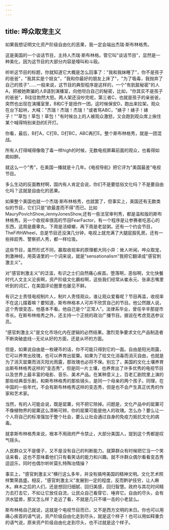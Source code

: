 ```yaml
---
---
---
```

title: 哗众取宠主义
---



如果我想证明文化资产阶级自由化的恶果，我一定会端出杰瑞·斯布林格秀。

这是美国的一个谈话节目，主持人杰瑞·斯布林格。管它叫"谈话节目"，显然是一种美化，因为这节目的大部分内容是嚎叫和斗殴。

听听这节目的标题，你就知道它大概是怎么回事了："我和我妹睡了"，你不是孩子的爸爸"，"我其实是个妓女"，"我和你最好的朋友上床了"，"为了吸毒，我抛弃了自己的孩子"……一般来说，这节目的典型程序是这样的，一个"有肮脏秘密"的人A，把被她欺骗的人B请到演播室，向他坦白自己的秘密，比如，"你其实不是孩子的爸爸"，B往往勃然大怒。两人架还没吵完呢，第三者C，也就是孩子的亲爸爸，突然也出现在演播室里，B和C于是扭作一团。这时候保安D，跑出来拉架。观众在台下起哄，大喊："杰瑞！杰瑞！杰瑞！"或者骂ABC，"婊子！婊子！婊子！""草包！草包！草包！"有时候台上的人被观众激怒，又会跑到观众席上揪住某个喊得特别来劲的E开打。

你看，最后，B打A，C打B，D打BC，ABC再打E。整个斯布林格秀，就是一团混战。

所有人打得喊得像吸了毒一样high的时候，无数电视屏幕前面的观众，也看得如痴如醉。

就这么一个"秀"，在美国一播就是十几年。《电视导航》把它评为"美国最差"电视节目。

多么生动的反面教材啊，国内有人肯定会说，你们不是要低俗文化吗？不是要自由化吗？这就是自由化的恶果。

如果整个美国也就一个杰瑞·斯布林格秀，也就罢了，但事实上，美国还有无数类似的节目，它们只是"欲最差而不得"而已。比如MauryPovichShow,JennyJonesShow,还有一些法官审判秀，都是温和版的斯布林格秀。另一个收视率很高的节目FearFactor，有一个程序是让参赛者吃恶心的东西，这周是鹿睾丸，下周是活蟑螂，再下周是老鼠粥。还有一个约会节目，TheFifthWheel，总是节目还没演几分钟，电视上就充满了大腿屁股乳房。还有一些摔跤秀、警察抓人秀，都一样垃圾。

这些节目，虽然形式不同，赢取收视率的原理都大同小异：耸人听闻，哗众取宠，刺激神经，用英语里的一个词来说，就是"sensationalism"我把它翻译成"感官刺激主义"。

对"感官刺激主义"的泛滥，有识之士们自然痛心疾首。堕落啊，恶俗啊，文化快餐时代人文主义沦丧啊，资产阶级文化霸权啊，这些我们经常从崔永元、张承志嘴里听到的词汇，在美国评论圈里也屡见不鲜。

有识之士责怪电视制片人，制片人责怪观众。谁让观众爱看呢？节目再滥，收视率不在这儿摆着嘛？要知道，斯布林格本人可并不欣赏自己的节目。他公然跟人说，这个秀很变态，他基本不看。他自己是个"正常人"。法律系毕业，曾任辛辛那提市市长。在斯布林格秀之外，还主持一个正统的政治广播节目。据说在考虑竞选参议员。

"感官刺激主义"是文化市场化内在逻辑的必然结果。激烈竞争要求文化产品制造者不断突破底线--无论从好的方面，还是从坏的方面。

但是，如果说自由是一枚硬币的话，你不可能只得到它的一面。自由是阳光雨露，它可以养育出玫瑰，也可以养育出罂粟。如果为了给文化消毒而消灭自由，也就是为了消灭罂粟而消灭阳光雨露，那玫瑰也必将不保。别忘了，美国的文化土壤养育出斯布林格秀这样的"变态秀"，但是同一片土壤，也养育出了许多优秀的电视节目以及世界上最丰富的电影、音乐、美术产品。在某种意义上，百老汇剧院里上演的那些经典音乐剧，和斯布林格秀的那些镜头，是同一个母亲的两个孩子。同理，在中国的一些年代，不会有斯布林格秀这样的变态秀，但是也不会产生真正优秀的作家和艺术家。

当然，有的人可能会说，既是罂粟，何不把它除掉。问题是，文化产品中的罂粟可不像植物界的罂粟这么清晰可辨，你的罂粟可能是他人的玫瑰。怎么办？要么让一个人将自己的标准强加于整个社会，要么让社会通过自身的免疫力抵抗文化的病毒。

就拿斯布林格秀来说，根本不用政府严令禁止，大部分美国人，提到这个秀都是叹气摇头。

人民群众又不是傻子，又不是没有自己的判断能力。就算群众有时候把它当一个笑话来看，这也不意味着他们只有看笑话的能力和兴趣。就不许群众偶尔看看变态秀逗逗乐，同时也偶尔听听莫扎特陶冶情操？

事实上，"感官刺激主义"横行这么多年，并没有搞垮美国的精神文明。文化艺术照样繁荣昌盛。相反，"感官刺激主义"发展到一定的程度，反而黔驴技穷，让人麻木。麻木之后的人们，还是想回归细腻、回归美感，回归智慧。政府与其花时间精力去打击它，不如让它放任自流，让民众自己看穿它、唾弃它。自由的尽头，会有洪水猛兽，那又怎么样？走近了看，不就是几只不堪一击的小老鼠么。

斯布林格自己就说，这就是个电视节目而已，又不是西方文明的末日。你也可以用痛心疾首的语气说，资产阶级自由化走到尽头，就是这个样子！也可以用如释重负的语气说，原来资产阶级自由化走到尽头，也不过就是这个样子。